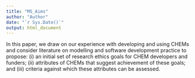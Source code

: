 ```yaml
---
title: "MS_Aims"
author: "Author"
date: "`r Sys.Date()`"
output: html_document
---
```

<!-- Important rewordings --> 
In this paper, we <!--  MOVED_EDITED_START -->draw on our experience with developing and using CHEMs and consider literature on modelling and software development practice to propose<!--  MOVED_EDITED_END -->:  (i) an initial set of research ethics <!--  EDITED_Start responsibilities-->goals<!--  _EDITED_END --> for CHEM <!--  EDIT -->developers and funders<!--  /EDIT --<!-- and criteria for assessing ethical CHEM implementations -->;<!--  MOVED_EDITED_START --> (ii) attributes of CHEMs that suggest achievement of these goals; and (iii) criteria against which these attributes can be assessed.  <!--  MOVED_EDITED_END -->  
<!-- (i) some core ethical responsibilities of CHEM project teams; 

 <!-- --> 

<!-- (ii) describe a prototype software framework we have developed to support the ethical implementation of CHEMs; and -->

<!-- (iii)	assess an initial set of youth mental health CHEMs developed with our software framework against our proposed ethical CHEM implementation criteria.  -->
